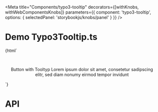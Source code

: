 
<Meta
  title="Components/typo3-tooltip"
  decorators={[withKnobs, withWebComponentsKnobs]}
  parameters={{ component: 'typo3-tooltip', options: { selectedPanel: 'storybookjs/knobs/panel' } }}
  />

# Demo Typo3Tooltip.ts

<Preview>
    <Story name="Basic Tooltip" height="220px">
    {html`
        <div style="padding: 45px 15px 15px; text-align: center;">
            <typo3-button id="test-btn">Button with Tooltyp</typo3-button>
            <typo3-tooltip anchor-element-id="test-btn">Lorem ipsum dolor sit amet, consetetur sadipscing elitr, sed diam nonumy eirmod tempor invidunt</typo3-tooltip>
        </div>
    `}
    </Story>
</Preview>

# API

<Props of="typo3-tooltip" />
